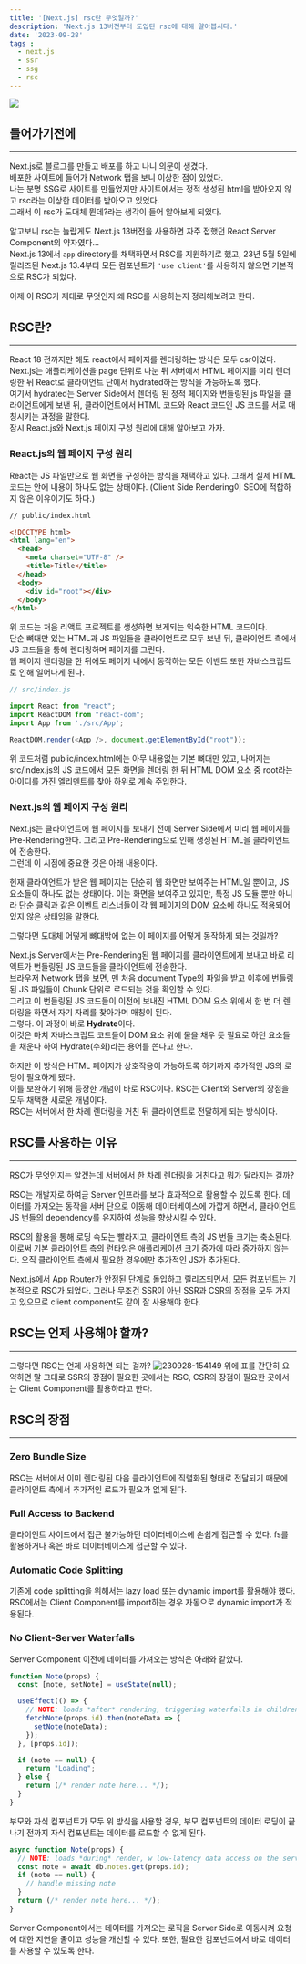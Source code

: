 ```yaml
---
title: '[Next.js] rsc란 무엇일까?'
description: 'Next.js 13버전부터 도입된 rsc에 대해 알아봅시다.'
date: '2023-09-28'
tags :
  - next.js
  - ssr
  - ssg
  - rsc
---
```


<img src="/blogImgs/NextJS.png" />

## 들어가기전에
---
Next.js로 블로그를 만들고 배포를 하고 나니 의문이 생겼다. <br/>
배포한 사이트에 들어가 Network 탭을 보니 이상한 점이 있었다. <br/>
나는 분명 SSG로 사이트를 만들었지만 사이트에서는 정적 생성된 html을 받아오지 않고 rsc라는 이상한 데이터를 받아오고 있었다. <br/>
그래서 이 rsc가 도대체 뭔데?라는 생각이 들어 알아보게 되었다. <br/>

알고보니 rsc는 놀랍게도 Next.js 13버전을 사용하면 자주 접했던 React Server Component의 약자였다...<br/>
Next.js 13에서 ```app``` directory를 채택하면서 RSC를 지원하기로 했고, 23년 5월 5일에 릴리즈된 Next.js 13.4부터 모든 컴포넌트가 ```'use client'```를 사용하지 않으면 기본적으로 RSC가 되었다. <br/>

이제 이 RSC가 제대로 무엇인지 왜 RSC를 사용하는지 정리해보려고 한다.


## RSC란?
---
React 18 전까지만 해도 react에서 페이지를 렌더링하는 방식은 모두 csr이었다. <br/>
Next.js는 애플리케이션을 page 단위로 나눈 뒤 서버에서 HTML 페이지를 미리 렌더링한 뒤 React로 클라이언트 단에서 hydrated하는 방식을 가능하도록 했다. <br/>
여기서 hydrated는 Server Side에서 렌더링 된 정적 페이지와 번들링된 js 파일을 클라이언트에게 보낸 뒤, 클라이언트에서 HTML 코드와 React 코드인 JS 코드를 서로 매칭시키는 과정을 말한다. <br/>
잠시 React.js와 Next.js 페이지 구성 원리에 대해 알아보고 가자.

### React.js의 웹 페이지 구성 원리
React는 JS 파일만으로 웹 화면을 구성하는 방식을 채택하고 있다. 그래서 실제 HTML 코드는 안에 내용이 하나도 없는 상태이다. (Client Side Rendering이 SEO에 적합하지 않은 이유이기도 하다.)

```html
// public/index.html

<!DOCTYPE html>
<html lang="en">
  <head>
    <meta charset="UTF-8" />
    <title>Title</title>
  </head>
  <body>
    <div id="root"></div>
  </body>
</html>
```

위 코드는 처음 리액트 프로젝트를 생성하면 보게되는 익숙한 HTML 코드이다. <br/>
단순 뼈대만 있는 HTML과 JS 파일들을 클라이언트로 모두 보낸 뒤, 클라이언트 측에서 JS 코드들을 통해 렌더링하며 페이지를 그린다. <br/>
웹 페이지 렌더링을 한 뒤에도 페이지 내에서 동작하는 모든 이벤트 또한 자바스크립트로 인해 일어나게 된다. <br/>

```js
// src/index.js

import React from "react";
import ReactDOM from "react-dom";
import App from './src/App';

ReactDOM.render(<App />, document.getElementById("root"));
```
위 코드처럼 public/index.html에는 아무 내용없는 기본 뼈대만 있고, 나머지는 src/index.js의 JS 코드에서 모든 화면을 렌더링 한 뒤 HTML DOM 요소 중 root라는 아이디를 가진 엘리멘트를 찾아 하위로 계속 주입한다.

### Next.js의 웹 페이지 구성 원리

Next.js는 클라이언트에 웹 페이지를 보내기 전에 Server Side에서 미리 웹 페이지를 Pre-Rendering한다. 그리고 Pre-Rendering으로 인해 생성된 HTML을 클라이언트에 전송한다. <br/>
그런데 이 시점에 중요한 것은 아래 내용이다. <br/>

현재 클라이언트가 받은 웹 페이지는 단순히 웹 화면만 보여주는 HTML일 뿐이고, JS 요소들이 하나도 없는 상태이다.
이는 화면을 보여주고 있지만, 특정 JS 모듈 뿐만 아니라 단순 클릭과 같은 이벤트 리스너들이 각 웹 페이지의 DOM 요소에 하나도 적용되어 있지 않은 상태임을 말한다. <br/>

그렇다면 도대체 어떻게 뼈대밖에 없는 이 페이지를 어떻게 동작하게 되는 것일까? <br/>

Next.js Server에서는 Pre-Rendering된 웹 페이지를 클라이언트에게 보내고 바로 리액트가 번들링된 JS 코드들을 클라이언트에 전송한다. <br/>
브라우저 Network 탭을 보면, 맨 처음 document Type의 파일을 받고 이후에 번들링된 JS 파일들이 Chunk 단위로 로드되는 것을 확인할 수 있다. <br/>
그리고 이 번들링된 JS 코드들이 이전에 보내진 HTML DOM 요소 위에서 한 번 더 렌더링을 하면서 자기 자리를 찾아가며 매칭이 된다. <br/>
그렇다. 이 과정이 바로 **Hydrate**이다. <br/>
이것은 마치 자바스크립트 코드들이 DOM 요소 위에 물을 채우 듯 필요로 하던 요소들을 채운다 하여 Hydrate(수화)라는 용어를 쓴다고 한다. <br/>

하지만 이 방식은 HTML 페이지가 상호작용이 가능하도록 하기까지 추가적인 JS의 로딩이 필요하게 됐다. <br/>
이를 보완하기 위해 등장한 개념이 바로 RSC이다. RSC는 Client와 Server의 장점을 모두 채택한 새로운 개념이다. <br/>
RSC는 서버에서 한 차례 렌더링을 거친 뒤 클라이언트로 전달하게 되는 방식이다.


## RSC를 사용하는 이유
---
RSC가 무엇인지는 알겠는데 서버에서 한 차례 렌더링을 거친다고 뭐가 달라지는 걸까?

RSC는 개발자로 하여금 Server 인프라를 보다 효과적으로 활용할 수 있도록 한다.
데이터를 가져오는 동작을 서버 단으로 이동해 데이터베이스에 가깝게 하면서, 클라이언트 JS 번들의 dependency를 유지하여 성능을 향상시킬 수 있다.

RSC의 활용을 통해 로딩 속도는 빨라지고, 클라이언트 측의 JS 번들 크기는 축소된다.
이로써 기본 클라이언트 측의 런타임은 애플리케이션 크기 증가에 따라 증가하지 않는다.
오직 클라이언트 측에서 필요한 경우에만 추가적인 JS가 추가된다.

Next.js에서 App Router가 안정된 단계로 돌입하고 릴리즈되면서, 모든 컴포넌트는 기본적으로 RSC가 되었다.
그러나 무조건 SSR이 아닌 SSR과 CSR의 장점을 모두 가지고 있으므로 client component도 같이 잘 사용해야 한다.


## RSC는 언제 사용해야 할까?
---
그렇다면 RSC는 언제 사용하면 되는 걸까?
![230928-154149](/posts/3-rsc/230928-154149.png)
위에 표를 간단히 요약하면 말 그대로 SSR의 장점이 필요한 곳에서는 RSC, CSR의 장점이 필요한 곳에서는 Client Component를 활용하라고 한다.


## RSC의 장점
---
### Zero Bundle Size
RSC는 서버에서 이미 렌더링된 다음 클라이언트에 직렬화된 형태로 전달되기 때문에 클라이언트 측에서 추가적인 로드가 필요가 없게 된다.

### Full Access to Backend
클라이언트 사이드에서 접근 불가능하던 데이터베이스에 손쉽게 접근할 수 있다. fs를 활용하거나 혹은 바로 데이터베이스에 접근할 수 있다.

### Automatic Code Splitting
기존에 code splitting을 위해서는 lazy load 또는 dynamic import를 활용해야 했다. <br/>
RSC에서는 Client Component를 import하는 경우 자동으로 dynamic import가 적용된다.

### No Client-Server Waterfalls
Server Component 이전에 데이터를 가져오는 방식은 아래와 같았다.

```js
function Note(props) {
  const [note, setNote] = useState(null);

  useEffect(() => {
    // NOTE: loads *after* rendering, triggering waterfalls in children
    fetchNote(props.id).then(noteData => {
      setNote(noteData);
    });
  }, [props.id]);

  if (note == null) {
    return "Loading";
  } else {
    return (/* render note here... */);
  }
}
```

부모와 자식 컴포넌트가 모두 위 방식을 사용할 경우, 부모 컴포넌트의 데이터 로딩이 끝나기 전까지 자식 컴포넌트는 데이터를 로드할 수 없게 된다.

```js
async function Note(props) {
  // NOTE: loads *during* render, w low-latency data access on the server
  const note = await db.notes.get(props.id);
  if (note == null) {
    // handle missing note
  }
  return (/* render note here... */);
}
```

Server Component에서는 데이터를 가져오는 로직을 Server Side로 이동시켜 요청에 대한 지연을 줄이고 성능을 개선할 수 있다.
또한, 필요한 컴포넌트에서 바로 데이터를 사용할 수 있도록 한다.